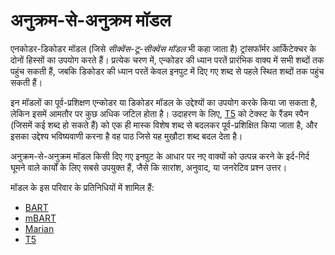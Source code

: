 # अनुक्रम-से-अनुक्रम मॉडल

<CourseFloatingBanner
    chapter={1}
    classNames="absolute z-10 right-0 top-0"
/>

<Youtube id="0_4KEb08xrE" />

एनकोडर-डिकोडर मॉडल (जिसे *सीक्वेंस-टू-सीक्वेंस मॉडल* भी कहा जाता है) ट्रांसफॉर्मर आर्किटेक्चर के दोनों हिस्सों का उपयोग करते हैं। प्रत्येक चरण में, एन्कोडर की ध्यान परतें प्रारंभिक वाक्य में सभी शब्दों तक पहुंच सकती हैं, जबकि डिकोडर की ध्यान परतें केवल इनपुट में दिए गए शब्द से पहले स्थित शब्दों तक पहुंच सकती हैं।

इन मॉडलों का पूर्व-प्रशिक्षण एन्कोडर या डिकोडर मॉडल के उद्देश्यों का उपयोग करके किया जा सकता है, लेकिन इसमें आमतौर पर कुछ अधिक जटिल होता है। उदाहरण के लिए, [T5](https://huggingface.co/t5-base) को टेक्स्ट के रैंडम स्पैन (जिसमें कई शब्द हो सकते हैं) को एक ही मास्क विशेष शब्द से बदलकर पूर्व-प्रशिक्षित किया जाता है, और इसका उद्देश्य भविष्यवाणी करना है वह पाठ जिसे यह मुखौटा शब्द बदल देता है।

अनुक्रम-से-अनुक्रम मॉडल किसी दिए गए इनपुट के आधार पर नए वाक्यों को उत्पन्न करने के इर्द-गिर्द घूमने वाले कार्यों के लिए सबसे उपयुक्त हैं, जैसे कि सारांश, अनुवाद, या जनरेटिव प्रश्न उत्तर।

मॉडल के इस परिवार के प्रतिनिधियों में शामिल हैं:

- [BART](https://huggingface.co/transformers/model_doc/bart.html)
- [mBART](https://huggingface.co/transformers/model_doc/mbart.html)
- [Marian](https://huggingface.co/transformers/model_doc/marian.html)
- [T5](https://huggingface.co/transformers/model_doc/t5.html)
